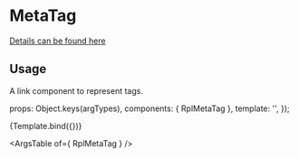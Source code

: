 
<Meta title="Atoms/MetaTag" />

# MetaTag
[Details can be found here](https://www.npmjs.com/package/@dpc-sdp/ripple-meta-tag)

## Usage
A link component to represent tags.

  props: Object.keys(argTypes),
  components: { RplMetaTag },
  template: '<rpl-meta-tag :linkText="linkText" :linkUrl="linkUrl" :theme="theme" />',
});

<Canvas>
  <Story
    name='MetaTag'
    args={{
      linkText: 'This is a content tag',
      linkUrl: '#',
      theme: "light",
    }}
  >
    {Template.bind({})}
  </Story>
</Canvas>

<ArgsTable of={ RplMetaTag } />

